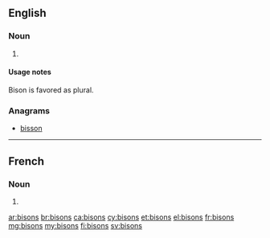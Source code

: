 ==English==

===Noun===
{{head|en|noun plural form}}

# {{plural of|bison|lang=en}}

====Usage notes====
Bison is favored as plural.

===Anagrams===
* [[bisson#English|bisson]]

----

==French==

===Noun===
{{head|fr|noun plural form|g=m}}

# {{plural of|bison|lang=fr}}

[[ar:bisons]]
[[br:bisons]]
[[ca:bisons]]
[[cy:bisons]]
[[et:bisons]]
[[el:bisons]]
[[fr:bisons]]
[[mg:bisons]]
[[my:bisons]]
[[fi:bisons]]
[[sv:bisons]]